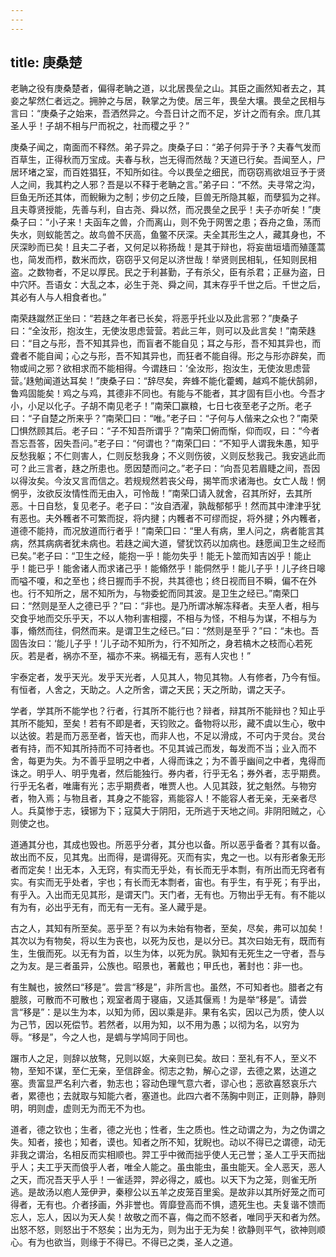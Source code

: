 ```yaml
---
---
---
```

title: 庚桑楚
---



老聃之役有庚桑楚者，偏得老聃之道，以北居畏垒之山。其臣之画然知者去之，其妾之挈然仁者远之。拥肿之与居，鞅掌之为使。居三年，畏垒大壤。畏垒之民相与言曰：“庚桑子之始来，吾洒然异之。今吾日计之而不足，岁计之而有余。庶几其圣人乎！子胡不相与尸而祝之，社而稷之乎？”

庚桑子闻之，南面而不释然。弟子异之。庚桑子曰：“弟子何异于予？夫春气发而百草生，正得秋而万宝成。夫春与秋，岂无得而然哉？天道已行矣。吾闻至人，尸居环堵之室，而百姓猖狂，不知所如往。今以畏垒之细民，而窃窃焉欲俎豆予于贤人之间，我其杓之人邪？吾是以不释于老聃之言。”弟子曰：“不然。夫寻常之沟，巨鱼无所还其体，而鲵鳅为之制；步仞之丘陵，巨兽无所隐其躯，而孽狐为之祥。且夫尊贤授能，先善与利，自古尧、舜以然，而况畏垒之民乎！夫子亦听矣！”庚桑子曰：“小子来！夫函车之兽，介而离山，则不免于网罟之患；吞舟之鱼，荡而失水，则蚁能苦之。故鸟兽不厌高，鱼鳖不厌深。夫全其形生之人，藏其身也，不厌深眇而已矣！且夫二子者，又何足以称扬哉！是其于辩也，将妄凿垣墙而殖蓬蒿也，简发而栉，数米而炊，窃窃乎又何足以济世哉！举贤则民相轧，任知则民相盗。之数物者，不足以厚民。民之于利甚勤，子有杀父，臣有杀君；正昼为盗，日中穴阫。吾语女：大乱之本，必生于尧、舜之间，其末存乎千世之后。千世之后，其必有人与人相食者也。”

南荣趎蹴然正坐曰：“若趎之年者已长矣，将恶乎托业以及此言邪？”庚桑子曰：“全汝形，抱汝生，无使汝思虑营营。若此三年，则可以及此言矣！”南荣趎曰：“目之与形，吾不知其异也，而盲者不能自见；耳之与形，吾不知其异也，而聋者不能自闻；心之与形，吾不知其异也，而狂者不能自得。形之与形亦辟矣，而物或间之邪？欲相求而不能相得。今谓趎曰：‘全汝形，抱汝生，无使汝思虑营营。’趎勉闻道达耳矣！”庚桑子曰：“辞尽矣，奔蜂不能化藿蠋，越鸡不能伏鹄卵，鲁鸡固能矣！鸡之与鸡，其德非不同也。有能与不能者，其才固有巨小也。今吾才小，小足以化子。子胡不南见老子！”南荣囗赢粮，七日七夜至老子之所。老子曰：“子自楚之所来乎？”南荣囗曰：“唯。”老子曰：“子何与人偕来之众也？”南荣囗惧然顾其后。老子曰：“子不知吾所谓乎？”南荣囗俯而惭，仰而叹，曰：“今者吾忘吾答，因失吾问。”老子曰：“何谓也？”南荣囗曰：“不知乎人谓我朱愚，知乎反愁我躯；不仁则害人，仁则反愁我身；不义则伤彼，义则反愁我己。我安逃此而可？此三言者，趎之所患也。愿因楚而问之。”老子曰：“向吾见若眉睫之间，吾因以得汝矣。今汝又言而信之。若规规然若丧父母，揭竿而求诸海也。女亡人哉！惘惘乎，汝欲反汝情性而无由入，可怜哉！”南荣囗请入就舍，召其所好，去其所恶。十日自愁，复见老子。老子曰：“汝自洒濯，孰哉郁郁乎！然而其中津津乎犹有恶也。夫外韄者不可繁而捉，将内揵；内韄者不可缪而捉，将外揵；外内韄者，道德不能持，而况放道而行者乎！”南荣囗曰：“里人有病，里人问之，病者能言其病，然其病病者犹未病也。若趎之闻大道，譬犹饮药以加病也。趎愿闻卫生之经而已矣。”老子曰：“卫生之经，能抱一乎！能勿失乎！能无卜筮而知吉凶乎！能止乎！能已乎！能舍诸人而求诸己乎！能翛然乎！能侗然乎！能儿子乎！儿子终日嗥而嗌不嗄，和之至也；终日握而手不掜，共其德也；终日视而目不瞬，偏不在外也。行不知所之，居不知所为，与物委蛇而同其波。是卫生之经已。”南荣囗曰：“然则是至人之德已乎？”曰：“非也。是乃所谓冰解冻释者。夫至人者，相与交食乎地而交乐乎天，不以人物利害相撄，不相与为怪，不相与为谋，不相与为事，翛然而往，侗然而来。是谓卫生之经已。”曰：“然则是至乎？”曰：“未也。吾固告汝曰：‘能儿子乎！’儿子动不知所为，行不知所之，身若槁木之枝而心若死灰。若是者，祸亦不至，福亦不来。祸福无有，恶有人灾也！”

宇泰定者，发乎天光。发乎天光者，人见其人，物见其物。人有修者，乃今有恒。有恒者，人舍之，天助之。人之所舍，谓之天民；天之所助，谓之天子。

学者，学其所不能学也？行者，行其所不能行也？辩者，辩其所不能辩也？知止乎其所不能知，至矣！若有不即是者，天钧败之。备物将以形，藏不虞以生心，敬中以达彼。若是而万恶至者，皆天也，而非人也，不足以滑成，不可内于灵台。灵台者有持，而不知其所持而不可持者也。不见其诚己而发，每发而不当；业入而不舍，每更为失。为不善乎显明之中者，人得而诛之；为不善乎幽间之中者，鬼得而诛之。明乎人、明乎鬼者，然后能独行。券内者，行乎无名；券外者，志乎期费。行乎无名者，唯庸有光；志乎期费者，唯贾人也。人见其跂，犹之魁然。与物穷者，物入焉；与物且者，其身之不能容，焉能容人！不能容人者无亲，无亲者尽人。兵莫惨于志，镆铘为下；寇莫大于阴阳，无所逃于天地之间。非阴阳贼之，心则使之也。

道通其分也，其成也毁也。所恶乎分者，其分也以备。所以恶乎备者？其有以备。故出而不反，见其鬼。出而得，是谓得死。灭而有实，鬼之一也。以有形者象无形者而定矣！出无本，入无窍，有实而无乎处，有长而无乎本剽，有所出而无窍者有实。有实而无乎处者，宇也；有长而无本剽者，宙也。有乎生，有乎死；有乎出，有乎入。入出而无见其形，是谓天门。天门者，无有也。万物出乎无有。有不能以有为有，必出乎无有，而无有一无有。圣人藏乎是。

古之人，其知有所至矣。恶乎至？有以为未始有物者，至矣，尽矣，弗可以加矣！其次以为有物矣，将以生为丧也，以死为反也，是以分已。其次曰始无有，既而有生，生俄而死。以无有为首，以生为体，以死为尻。孰知有无死生之一守者，吾与之为友。是三者虽异，公族也。昭景也，著戴也；甲氏也，著封也：非一也。

有生黬也，披然曰“移是”。尝言“移是”，非所言也。虽然，不可知者也。腊者之有膍胲，可散而不可散也；观室者周于寝庙，又适其偃焉！为是举“移是”。请尝言“移是”：是以生为本，以知为师，因以乘是非。果有名实，因以己为质，使人以为己节，因以死偿节。若然者，以用为知，以不用为愚；以彻为名，以穷为辱。“移是”，今之人也，是蜩与学鸠同于同也。

蹍市人之足，则辞以放骜，兄则以妪，大亲则已矣。故曰：至礼有不人，至义不物，至知不谋，至仁无亲，至信辟金。彻志之勃，解心之谬，去德之累，达道之塞。贵富显严名利六者，勃志也；容动色理气意六者，谬心也；恶欲喜怒哀乐六者，累德也；去就取与知能六者，塞道也。此四六者不荡胸中则正，正则静，静则明，明则虚，虚则无为而无不为也。

道者，德之钦也；生者，德之光也；性者，生之质也。性之动谓之为，为之伪谓之失。知者，接也；知者，谟也。知者之所不知，犹睨也。动以不得已之谓德，动无非我之谓治，名相反而实相顺也。羿工乎中微而拙乎使人无己誉；圣人工乎天而拙乎人；夫工乎天而俍乎人者，唯全人能之。虽虫能虫，虽虫能天。全人恶天，恶人之天，而况吾天乎人乎！一雀适羿，羿必得之，威也。以天下为之笼，则雀无所逃。是故汤以庖人笼伊尹，秦穆公以五羊之皮笼百里奚。是故非以其所好笼之而可得者，无有也。介者拸画，外非誉也。胥靡登高而不惧，遗死生也。夫复谐不馈而忘人，忘人，因以为天人矣！故敬之而不喜，侮之而不怒者，唯同乎天和者为然。出怒不怒，则怒出于不怒矣；出为无为，则为出于无为矣！欲静则平气，欲神则顺心。有为也欲当，则缘于不得已。不得已之类，圣人之道。

